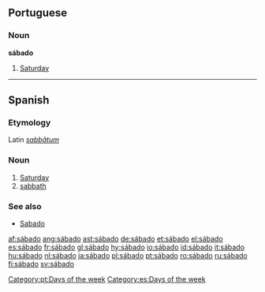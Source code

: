 ==Portuguese==
===Noun===
'''sábado'''

#[[Saturday]]

[[Category:pt:Days of the week]]

----

==Spanish==
===Etymology===
Latin ''[[sabbatum|sabbătum]]''

===Noun===
{{es-noun-m|pl=sábados}}

# [[Saturday]]
# [[sabbath]]

===See also===
*[[Sabado]]

[[Category:es:Days of the week]]

[[af:sábado]]
[[ang:sábado]]
[[ast:sábado]]
[[de:sábado]]
[[et:sábado]]
[[el:sábado]]
[[es:sábado]]
[[fr:sábado]]
[[gl:sábado]]
[[hy:sábado]]
[[io:sábado]]
[[id:sábado]]
[[it:sábado]]
[[hu:sábado]]
[[nl:sábado]]
[[ja:sábado]]
[[pl:sábado]]
[[pt:sábado]]
[[ro:sábado]]
[[ru:sábado]]
[[fi:sábado]]
[[sv:sábado]]